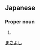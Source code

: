 ==Japanese==
{{ja-kanjitab|昌|義}}

===Proper noun===
{{ja-pos|proper|まさよし}}

# {{given name|male|lang=ja}}

[[Category:Japanese male given names|まさよし]]